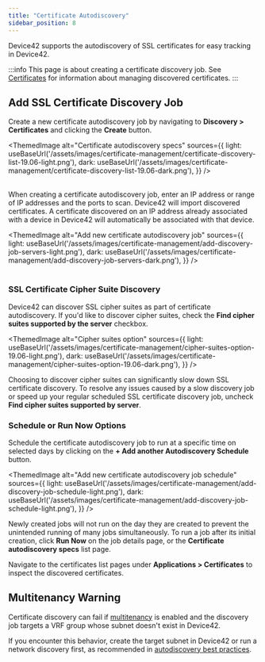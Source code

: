 ```yaml
---
title: "Certificate Autodiscovery"
sidebar_position: 8
---
```



Device42 supports the autodiscovery of SSL certificates for easy tracking in Device42.

:::info
This page is about creating a certificate discovery job. See [Certificates](/infrastructure-management/certificate-management.mdx) for information about managing discovered certificates.
:::

## Add SSL Certificate Discovery Job

Create a new certificate autodiscovery job by navigating to **Discovery > Certificates** and clicking the **Create** button.

<ThemedImage
  alt="Certificate autodiscovery specs"
  sources={{
    light: useBaseUrl('/assets/images/certificate-management/certificate-discovery-list-19.06-light.png'),
    dark: useBaseUrl('/assets/images/certificate-management/certificate-discovery-list-19.06-dark.png'),
  }}
/>
<br/><br/>

When creating a certificate autodiscovery job, enter an IP address or range of IP addresses and the ports to scan. Device42 will import discovered certificates. A certificate discovered on an IP address already associated with a device in Device42 will automatically be associated with that device.

<ThemedImage
  alt="Add new certificate autodiscovery job"
  sources={{
    light: useBaseUrl('/assets/images/certificate-management/add-discovery-job-servers-light.png'),
    dark: useBaseUrl('/assets/images/certificate-management/add-discovery-job-servers-dark.png'),
  }}
/>
<br/><br/>

### SSL Certificate Cipher Suite Discovery

Device42 can discover SSL cipher suites as part of certificate autodiscovery. If you'd like to discover cipher suites, check the **Find cipher suites supported by the server** checkbox.

<ThemedImage
  alt="Cipher suites option"
  sources={{
    light: useBaseUrl('/assets/images/certificate-management/cipher-suites-option-19.06-light.png'),
    dark: useBaseUrl('/assets/images/certificate-management/cipher-suites-option-19.06-dark.png'),
  }}
/>

Choosing to discover cipher suites can significantly slow down SSL certificate discovery. To resolve any issues caused by a slow discovery job or speed up your regular scheduled SSL certificate discovery job, uncheck **Find cipher suites supported by server**.

### Schedule or Run Now Options

Schedule the certificate autodiscovery job to run at a specific time on selected days by clicking on the **+ Add another Autodiscovery Schedule** button.

<ThemedImage
  alt="Add new certificate autodiscovery job schedule"
  sources={{
    light: useBaseUrl('/assets/images/certificate-management/add-discovery-job-schedule-light.png'),
    dark: useBaseUrl('/assets/images/certificate-management/add-discovery-job-schedule-light.png'),
  }}
/>

Newly created jobs will not run on the day they are created to prevent the unintended running of many jobs simultaneously. To run a job after its initial creation, click **Run Now** on the job details page, or the **Certificate autodiscovery specs** list page.

Navigate to the certificates list pages under **Applications > Certificates** to inspect the discovered certificates. 

## Multitenancy Warning

Certificate discovery can fail if [multitenancy](/administration/role-based-access-control/role-based-permissions-and-access.mdx) is enabled and the discovery job targets a VRF group whose subnet doesn't exist in Device42.

If you encounter this behavior, create the target subnet in Device42 or run a network discovery first, as recommended in [autodiscovery best practices](autodisc-best-practices.mdx).

